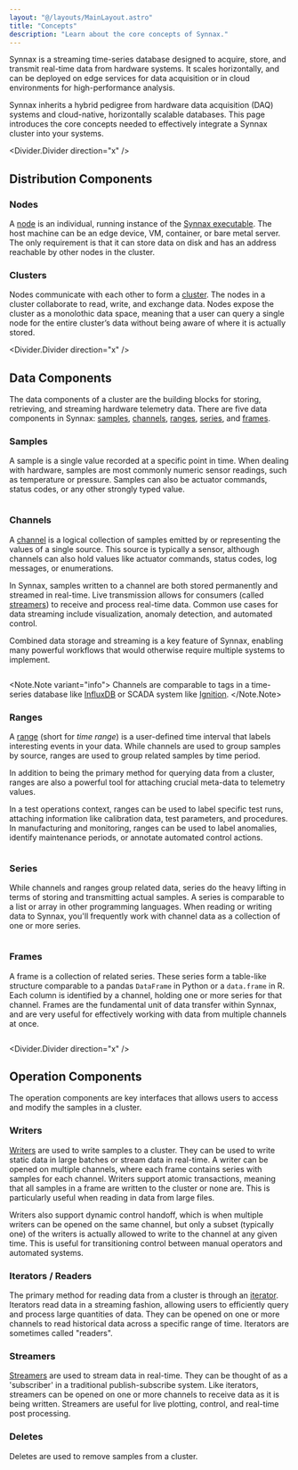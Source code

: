 ```yaml
---
layout: "@/layouts/MainLayout.astro"
title: "Concepts"
description: "Learn about the core concepts of Synnax."
---
```



Synnax is a streaming time-series database designed to acquire, store, and transmit
real-time data from hardware systems. It scales horizontally, and can be deployed on
edge services for data acquisition or in cloud environments for high-performance
analysis.

Synnax inherits a hybrid pedigree from hardware data acquisition (DAQ) systems and
cloud-native, horizontally scalable databases. This page introduces the core concepts
needed to effectively integrate a Synnax cluster into your systems.

<Divider.Divider direction="x" />

## Distribution Components

### Nodes

A [node](/reference/concepts/clusters-and-nodes#what-is-a-node) is an individual,
running instance of the [Synnax executable](/reference/cluster/quick-start). The host
machine can be an edge device, VM, container, or bare metal server. The only requirement
is that it can store data on disk and has an address reachable by other nodes in the
cluster.

### Clusters

Nodes communicate with each other to form a
[cluster](/reference/concepts/clusters-and-nodes#what-is-a-cluster). The nodes in a
cluster collaborate to read, write, and exchange data. Nodes expose the cluster as a
monolothic data space, meaning that a user can query a single node for the entire
cluster’s data without being aware of where it is actually stored.

<Divider.Divider direction="x" />

## Data Components

The data components of a cluster are the building blocks for storing, retrieving, and
streaming hardware telemetry data. There are five data components in Synnax:
[samples](#samples), [channels](#channels), [ranges](#ranges), [series](#series), and
[frames](#frames).

### Samples

A sample is a single value recorded at a specific point in time. When dealing with
hardware, samples are most commonly numeric sensor readings, such as temperature or
pressure. Samples can also be actuator commands, status codes, or any other strongly
typed value.

<Diagram>
  <Image
    client:only="react"
    id="concepts/overview/sample"
    extension="svg"
    themed={false}
  />
</Diagram>

### Channels

A [channel](/reference/concepts/channels) is a logical collection of samples emitted by
or representing the values of a single source. This source is typically a sensor, although
channels can also hold values like actuator commands, status codes, log messages, or
enumerations.

In Synnax, samples written to a channel are both stored permanently and streamed in
real-time. Live transmission allows for consumers (called [streamers](/reference/concepts/streams))
to receive and process real-time data. Common use cases for data streaming include
visualization, anomaly detection, and automated control.

Combined data storage and streaming is a key feature of Synnax, enabling many powerful
workflows that would otherwise require multiple systems to implement.

<Diagram>
  <Image
    client:only="react"
    id="concepts/overview/channel"
    extension="svg"
    themed={false}
  />
</Diagram>

<Note.Note variant="info">
  Channels are comparable to tags in a time-series database like
  [InfluxDB](https://www.influxdata.com/) or SCADA system like
  [Ignition](https://inductiveautomation.com/).
</Note.Note>

### Ranges

A [range](/reference/concepts/ranges) (short for _time range_) is a
user-defined time interval that labels interesting events in your data. While channels
are used to group samples by source, ranges are used to group related samples by time
period.

In addition to being the primary method for querying data from a cluster, ranges are
also a powerful tool for attaching crucial meta-data to telemetry values.

In a test operations context, ranges can be used to label specific test runs, attaching
information like calibration data, test parameters, and procedures. In manufacturing
and monitoring, ranges can be used to label anomalies, identify maintenance periods, or
annotate automated control actions.

<Diagram>
  <Image
    client:only="react"
    id="concepts/overview/range"
    extension="svg"
    themed={false}
  />
</Diagram>

### Series

While channels and ranges group related data, series do the heavy lifting in terms
of storing and transmitting actual samples. A series is comparable to a list or array
in other programming languages. When reading or writing data to Synnax, you'll frequently
work with channel data as a collection of one or more series.

<Diagram>
  <Image
    client:only="react"
    id="concepts/overview/series"
    extension="svg"
    themed={false}
  />
</Diagram>

### Frames

A frame is a collection of related series. These series form a table-like structure
comparable to a pandas `DataFrame` in Python or a `data.frame` in R. Each column is
identified by a channel, holding one or more series for that channel. Frames are the
fundamental unit of data transfer within Synnax, and are very useful for effectively
working with data from multiple channels at once.

<Diagram>
  <Image
    client:only="react"
    id="concepts/overview/frame"
    extension="svg"
    themed={false}
  />
</Diagram>

<Divider.Divider direction="x" />

## Operation Components

The operation components are key interfaces that allows users to access and modify the
samples in a cluster.

### Writers

[Writers](/reference/concepts/writes) are used to write samples to a cluster. They can
be used to write static data in large batches or stream data in real-time. A writer can
be opened on multiple channels, where each frame contains series with samples for each
channel. Writers support atomic transactions, meaning that all samples in a frame are
written to the cluster or none are. This is particularly useful when reading in data
from large files.

Writers also support dynamic control handoff, which is when multiple writers can be
opened on the same channel, but only a subset (typically one) of the writers is actually
allowed to write to the channel at any given time. This is useful for transitioning
control between manual operators and automated systems.

### Iterators / Readers

The primary method for reading data from a cluster is through an
[iterator](/reference/concepts/reads). Iterators read data in a streaming fashion,
allowing users to efficiently query and process large quantities of data. They can be
opened on one or more channels to read historical data across a specific range of time.
Iterators are sometimes called "readers".

### Streamers

[Streamers](/reference/concepts/streams) are used to stream data in real-time. They can
be thought of as a 'subscriber' in a traditional publish-subscribe system. Like
iterators, streamers can be opened on one or more channels to receive data as it is
being written. Streamers are useful for live plotting, control, and real-time post
processing.

### Deletes

Deletes are used to remove samples from a cluster.
